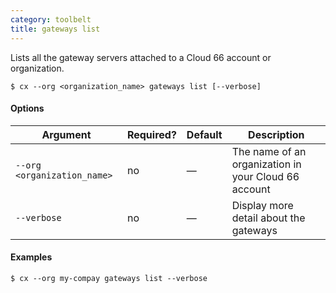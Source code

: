 ```yaml
---
category: toolbelt
title: gateways list
---
```


Lists all the gateway servers attached to a Cloud 66 account or organization.

```shell
$ cx --org <organization_name> gateways list [--verbose]
```

#### Options

| Argument | Required? | Default | Description |
|  ---  |  ---  |  ---  |  ---  |
| `--org <organization_name>` | no | — | The name of an organization in your Cloud 66 account |
| `--verbose` | no | — | Display more detail about the gateways |

#### Examples

```shell
$ cx --org my-compay gateways list --verbose
```
